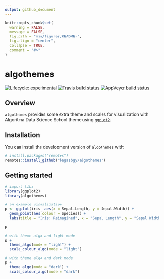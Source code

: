 ```yaml
---
output: github_document
---
```


<!-- README.md is generated from README.Rmd. Please edit that file -->

```r
knitr::opts_chunk$set(
  warning = FALSE,
  message = FALSE,
  fig.path = "man/figures/README-",
  fig.align = "center",
  collapse = TRUE,
  comment = "#>"
)
```

# algothemes

<!-- badges: start -->
[![Lifecycle: experimental](https://img.shields.io/badge/lifecycle-experimental-orange.svg)](https://www.tidyverse.org/lifecycle/#experimental)
[![Travis build status](https://travis-ci.org/bagasbgy/algothemes.svg?branch=master)](https://travis-ci.org/bagasbgy/algothemes)
[![AppVeyor build status](https://ci.appveyor.com/api/projects/status/github/bagasbgy/algothemes?branch=master&svg=true)](https://ci.appveyor.com/project/bagasbgy/algothemes)
<!-- badges: end -->

## Overview

`algothemes` provides some extra theme and scales for visualization with Algoritma Data Science School theme using [`ggplot2`](https://ggplot2.tidyverse.org).

## Installation

You can install the development version of `algothemes` with:

```r
# install.packages("remotes")
remotes::install_github("bagasbgy/algothemes")
```

## Getting started

```r
# import libs
library(ggplot2)
library(algothemes)

# an example visualization
p <- ggplot(iris, aes(x = Sepal.Length, y = Sepal.Width)) +
  geom_point(aes(colour = Species)) +
  labs(title = "Iris: Reimagined", x = "Sepal Length", y = "Sepal Width")

p
```

```r
# with theme algo and light mode
p +
  theme_algo(mode = "light") +
  scale_colour_algo(mode = "light")
```

```r
# with theme algo and dark mode
p +
  theme_algo(mode = "dark") +
  scale_colour_algo(mode = "dark")
```

